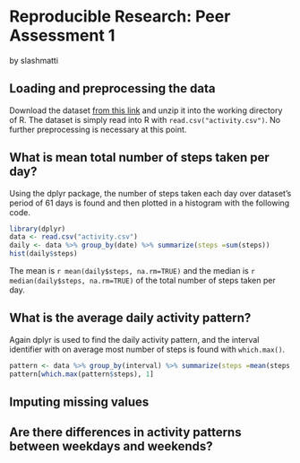 # Reproducible Research: Peer Assessment 1
by slashmatti


## Loading and preprocessing the data
Download the dataset [from this link](https://d396qusza40orc.cloudfront.net/repdata%2Fdata%2Factivity.zip) and unzip it into the working directory of R. The dataset is simply read into R with `read.csv("activity.csv")`. No further preprocessing is necessary at this point.


## What is mean total number of steps taken per day?
Using the dplyr package, the number of steps taken each day over dataset's period of 61 days is found and then plotted in a histogram with the following code.
```r
library(dplyr)
data <- read.csv("activity.csv")
daily <- data %>% group_by(date) %>% summarize(steps =sum(steps))
hist(daily$steps)
```

The mean is `r mean(daily$steps, na.rm=TRUE)` and the median is `r median(daily$steps, na.rm=TRUE)` of the total number of steps taken per day.


## What is the average daily activity pattern?
Again dplyr is used to find the daily activity pattern, and the interval identifier with on average most number of steps is found with `which.max()`.
```r
pattern <- data %>% group_by(interval) %>% summarize(steps =mean(steps, na.rm=TRUE))
pattern[which.max(pattern$steps), 1]
```

## Imputing missing values



## Are there differences in activity patterns between weekdays and weekends?
